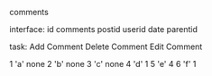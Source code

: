 comments

interface:
id comments postid userid date parentid

task:
Add Comment
Delete Comment
Edit Comment

1 'a' none
2 'b' none
3 'c' none
4 'd' 1
5 'e' 4
6 'f' 1
